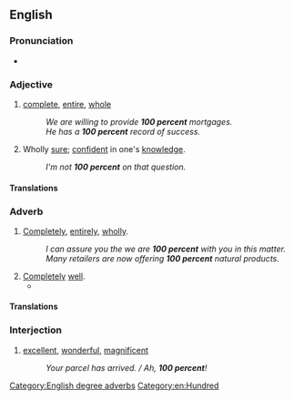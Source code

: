 ==English==

===Pronunciation===
* {{audio|en|En-au-100 percent.ogg|Audio (AU)}}

===Adjective===
{{en-adj|-}}

# [[complete]], [[entire]], [[whole]]
#: ''We are willing to provide '''100 percent''' mortgages.''
#: ''He has a '''100 percent''' record of success.''
# {{lb|en|colloquial}} Wholly [[sure]]; [[confident]] in one's [[knowledge]].
#: ''I'm not '''100 percent''' on that question.''

====Translations====
{{trans-see|complete, whole|one hundred percent}}

===Adverb===
{{en-adv|-}}

# [[completely|Completely]], [[entirely]], [[wholly]].
#: ''I can assure you the we are '''100 percent''' with you in this matter.''
#: ''Many retailers are now offering '''100 percent''' natural products.''
# [[completely|Completely]] [[well]].
#* {{quote-journal|en|date=2020-09-25|author=Cindy Schmerler|title=Rafael Nadal Goes for No. 13 in France|journal={{w|The New York Times}}|url=https://www.nytimes.com/2020/09/25/sports/tennis/rafael-nadal-french-open.html|passage=“It’s obvious that to feel '''100 percent''' you need matches,” Nadal said. “I didn’t compete for the last six months, so for me, the first goal is to go on court and feel myself competitive. That’s a good test, without great expectations.”}}

====Translations====
{{trans-see|completely, wholly|one hundred percent}}

===Interjection===
{{en-interj}}

# {{lb|en|South Africa|slang}} [[excellent]], [[wonderful]], [[magnificent]]
#: ''Your parcel has arrived. / Ah, '''100 percent'''!''

[[Category:English degree adverbs]]
[[Category:en:Hundred]]